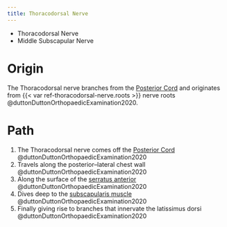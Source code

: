 ```yaml
---
title: Thoracodorsal Nerve
---
```



:::{.callout title="AKA"}

- Thoracodorsal Nerve
- Middle Subscapular Nerve
:::


# Origin

The Thoracodorsal nerve branches from the [Posterior Cord]({{< var ref-brachial-plexus.posterior-cord >}}) and originates from {{< var ref-thoracodorsal-nerve.roots >}} nerve roots @duttonDuttonOrthopaedicExamination2020.

# Path

1. The Thoracodorsal nerve comes off the [Posterior Cord]({{< var ref-brachial-plexus.posterior-cord >}}) @duttonDuttonOrthopaedicExamination2020
1. Travels along the posterior–lateral chest wall @duttonDuttonOrthopaedicExamination2020
1. Along the surface of the [serratus anterior]({{< var ref-serratus-anterior.path >}}) @duttonDuttonOrthopaedicExamination2020
1. Dives deep to the [subscapularis muscle]({{< var ref-subscapularis.path >}}) @duttonDuttonOrthopaedicExamination2020
1. Finally giving rise to branches that innervate the latissimus dorsi @duttonDuttonOrthopaedicExamination2020 